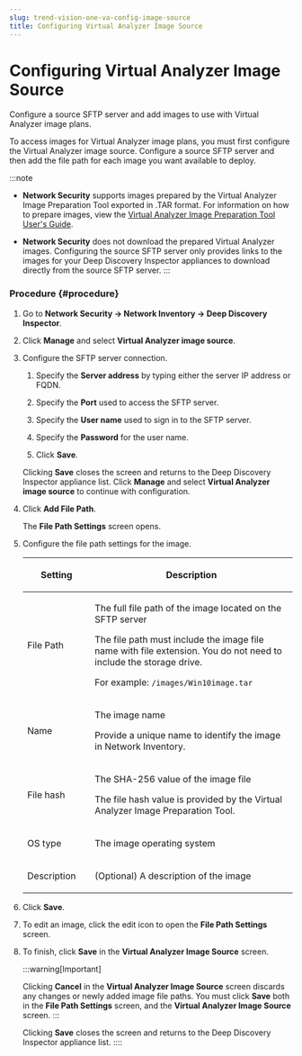```yaml
---
slug: trend-vision-one-va-config-image-source
title: Configuring Virtual Analyzer Image Source
---
```

# Configuring Virtual Analyzer Image Source

Configure a source SFTP server and add images to use with Virtual Analyzer image plans.

To access images for Virtual Analyzer image plans, you must first configure the Virtual Analyzer image source. Configure a source SFTP server and then add the file path for each image you want available to deploy.

:::note

- **Network Security** supports images prepared by the Virtual Analyzer Image Preparation Tool exported in .TAR format. For information on how to prepare images, view the [Virtual Analyzer Image Preparation Tool User's Guide](https://docs.trendmicro.com/en-us/documentation/virtual-analyzer-image-preparation/).

- **Network Security** does not download the prepared Virtual Analyzer images. Configuring the source SFTP server only provides links to the images for your Deep Discovery Inspector appliances to download directly from the source SFTP server.
:::

### Procedure {#procedure}

1.  Go to **Network Security → Network Inventory → Deep Discovery Inspector**.

2.  Click **Manage** and select **Virtual Analyzer image source**.

3.  Configure the SFTP server connection.

    1.  Specify the **Server address** by typing either the server IP address or FQDN.

    2.  Specify the **Port** used to access the SFTP server.

    3.  Specify the **User name** used to sign in to the SFTP server.

    4.  Specify the **Password** for the user name.

    5.  Click **Save**.

    Clicking **Save** closes the screen and returns to the Deep Discovery Inspector appliance list. Click **Manage** and select **Virtual Analyzer image source** to continue with configuration.

4.  Click **Add File Path**.

    The **File Path Settings** screen opens.

5.  Configure the file path settings for the image.

    <table>
    <colgroup>
    <col style="width: 25%" />
    <col style="width: 75%" />
    </colgroup>
    <thead>
    <tr>
    <th><p>Setting</p></th>
    <th><p>Description</p></th>
    </tr>
    </thead>
    <tbody>
    <tr>
    <td><p>File Path</p></td>
    <td><p>The full file path of the image located on the SFTP server</p>
    <p>The file path must include the image file name with file extension. You do not need to include the storage drive.</p>
    <p>For example: <code>/images/Win10image.tar</code></p></td>
    </tr>
    <tr>
    <td><p>Name</p></td>
    <td><p>The image name</p>
    <p>Provide a unique name to identify the image in Network Inventory.</p></td>
    </tr>
    <tr>
    <td><p>File hash</p></td>
    <td><p>The SHA-256 value of the image file</p>
    <p>The file hash value is provided by the Virtual Analyzer Image Preparation Tool.</p></td>
    </tr>
    <tr>
    <td><p>OS type</p></td>
    <td><p>The image operating system</p></td>
    </tr>
    <tr>
    <td><p>Description</p></td>
    <td><p>(Optional) A description of the image</p></td>
    </tr>
    </tbody>
    </table>

6.  Click **Save**.

7.  To edit an image, click the edit icon to open the **File Path Settings** screen.

8.  To finish, click **Save** in the **Virtual Analyzer Image Source** screen.

    :::warning[Important]

    Clicking **Cancel** in the **Virtual Analyzer Image Source** screen discards any changes or newly added image file paths. You must click **Save** both in the **File Path Settings** screen, and the **Virtual Analyzer Image Source** screen.
    :::

    Clicking **Save** closes the screen and returns to the Deep Discovery Inspector appliance list.
::::

